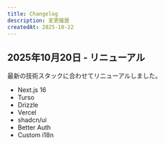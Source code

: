 ```yaml
---
title: Changelog
description: 変更履歴
createdAt: 2025-10-22
---
```


## 2025年10月20日 - リニューアル

最新の技術スタックに合わせてリニューアルしました。

- Next.js 16
- Turso
- Drizzle
- Vercel
- shadcn/ui
- Better Auth
- Custom i18n